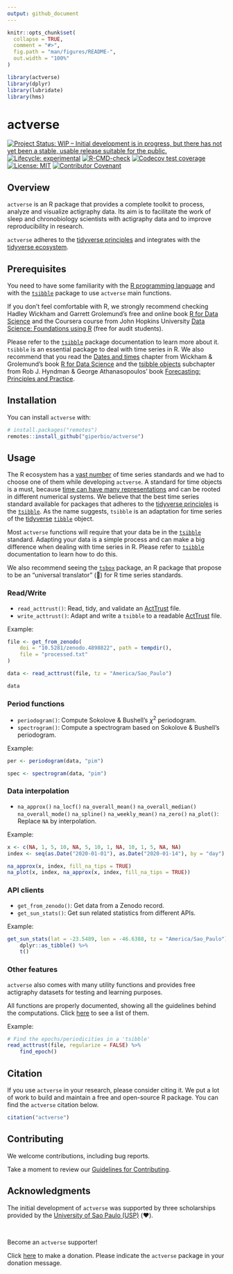 ```yaml
---
output: github_document
---
```


<!-- README.md is generated from README.Rmd. Please edit that file -->

```r
knitr::opts_chunk$set(
  collapse = TRUE,
  comment = "#>",
  fig.path = "man/figures/README-",
  out.width = "100%"
)

library(actverse)
library(dplyr)
library(lubridate)
library(hms)
```

# actverse

<!-- badges: start -->
[![Project Status: WIP – Initial development is in progress, but there has not yet been a stable, usable release suitable for the public.](https://www.repostatus.org/badges/latest/wip.svg)](https://www.repostatus.org/#wip)
[![Lifecycle: experimental](https://img.shields.io/badge/lifecycle-experimental-orange.svg)](https://lifecycle.r-lib.org/articles/stages.html)
[![R-CMD-check](https://github.com/giperbio/actverse/workflows/R-CMD-check/badge.svg)](https://github.com/giperbio/actverse/actions)
[![Codecov test coverage](https://codecov.io/gh/giperbio/actverse/branch/main/graph/badge.svg)](https://app.codecov.io/gh/giperbio/actverse?branch=main)
[![License: MIT](https://img.shields.io/badge/license-MIT-green)](https://choosealicense.com/licenses/mit/)
[![Contributor Covenant](https://img.shields.io/badge/Contributor%20Covenant-v2.0%20adopted-ff69b4.svg)](https://giperbio.github.io/actverse/CODE_OF_CONDUCT.html)
<!-- badges: end -->

## Overview

`actverse` is an R package that provides a complete toolkit to process, analyze and visualize actigraphy data. Its aim is to facilitate the work of sleep and chronobiology scientists with actigraphy data and to improve reproducibility in research.

`actverse` adheres to the [tidyverse principles](https://tidyverse.tidyverse.org/articles/manifesto.html) and integrates with the [tidyverse ecosystem](https://www.tidyverse.org/).

## Prerequisites

You need to have some familiarity with the [R programming language](https://www.r-project.org/) and with the [`tsibble`](https://tsibble.tidyverts.org/index.html) package to use `actverse` main functions.

If you don't feel comfortable with R, we strongly recommend checking Hadley Wickham and Garrett Grolemund's free and online book [R for Data Science](https://r4ds.had.co.nz/) and the Coursera course from John Hopkins University [Data Science: Foundations using R](https://www.coursera.org/specializations/data-science-foundations-r) (free for audit students).

Please refer to the [`tsibble`](https://tsibble.tidyverts.org/index.html) package documentation to learn more about it. `tsibble` is an essential package to deal with time series in R. We also recommend that you read the [Dates and times](https://r4ds.had.co.nz/dates-and-times.html) chapter from Wickham & Grolemund's book [R for Data Science](https://r4ds.had.co.nz/) and the [tsibble objects](https://otexts.com/fpp3/tsibbles.html) subchapter from Rob J. Hyndman  & George Athanasopoulos' book [Forecasting: Principles and Practice](https://otexts.com/fpp3/).

## Installation

You can install `actverse` with:

``` r
# install.packages("remotes")
remotes::install_github("giperbio/actverse")
```

## Usage

The R ecosystem has a [vast number](https://cran.r-project.org/view=TimeSeries) of time series standards and we had to choose one of them while developing `actverse`. A standard for time objects is a must, because [time can have many representations](https://youtu.be/eelVqfm8vVc) and can be rooted in  different numerical systems. We believe that the best time series standard available for packages that adheres to the [tidyverse principles](https://tidyverse.tidyverse.org/articles/manifesto.html) is the [`tsibble`](https://tsibble.tidyverts.org/index.html). As the name suggests, `tsibble` is an adaptation for time series of the [tidyverse](https://www.tidyverse.org/) [`tibble`](https://tibble.tidyverse.org/) object.

Most `actverse` functions will require that your data be in the [`tsibble`](https://tsibble.tidyverts.org/index.html) standard. Adapting your data is a simple process and can make a big difference when dealing with time series in R. Please refer to [`tsibble`](https://tsibble.tidyverts.org/index.html) documentation to learn how to do this.

We also recommend seeing the [`tsbox`](https://www.tsbox.help/) package, an R
package that propose to be an "universal translator" (🖖) for R time series standards.

### Read/Write

* `read_acttrust()`: Read, tidy, and validate an [ActTrust](https://condorinst.com.br/acttrust-actigrafo/) file.
* `write_acttrust()`: Adapt and write a `tsibble` to a readable [ActTrust](https://condorinst.com.br/acttrust-actigrafo/) file.

Example:

```r
file <- get_from_zenodo(
    doi = "10.5281/zenodo.4898822", path = tempdir(),
    file = "processed.txt"
)

data <- read_acttrust(file, tz = "America/Sao_Paulo")

data
```

### Period functions

* `periodogram()`: Compute Sokolove & Bushell's $\chi^{2}$ periodogram.
* `spectrogram()`: Compute a spectrogram based on Sokolove & Bushell's periodogram.

Example:

```r
per <- periodogram(data, "pim")

spec <- spectrogram(data, "pim")
```

### Data interpolation

* `na_approx()` `na_locf()` `na_overall_mean()` `na_overall_median()` `na_overall_mode()` `na_spline()` `na_weekly_mean()` `na_zero()` `na_plot()`: Replace `NA` by interpolation.

Example:

```r
x <- c(NA, 1, 5, 10, NA, 5, 10, 1, NA, 10, 1, 5, NA, NA)
index <- seq(as.Date("2020-01-01"), as.Date("2020-01-14"), by = "day")

na_approx(x, index, fill_na_tips = TRUE)
na_plot(x, index, na_approx(x, index, fill_na_tips = TRUE))
```

### API clients

* `get_from_zenodo()`: Get data from a Zenodo record.
* `get_sun_stats()`: Get sun related statistics from different APIs.

Example:

```r
get_sun_stats(lat = -23.5489, lon = -46.6388, tz = "America/Sao_Paulo") %>%
    dplyr::as_tibble() %>% 
    t()
```

### Other features

`actverse` also comes with many utility functions and provides free actigraphy datasets for testing and learning purposes.

All functions are properly documented, showing all the guidelines behind the computations. Click [here](https://giperbio.github.io/actverse/) to see a list of them.

Example:

```r
# Find the epochs/periodicities in a 'tsibble'
read_acttrust(file, regularize = FALSE) %>%
    find_epoch()
```

## Citation

If you use `actverse` in your research, please consider citing it. We put a lot of work to build and maintain a free and open-source R package. You can find the `actverse` citation below.

```r
citation("actverse")
```

## Contributing

We welcome contributions, including bug reports.

Take a moment to review our [Guidelines for Contributing](https://giperbio.github.io/actverse/CONTRIBUTING.html).

## Acknowledgments

The initial development of `actverse` was supported by three scholarships provided by the [University of Sao Paulo (USP)](http://usp.br/) (❤️).

<br>

Become an `actverse` supporter!

Click [here](https://github.com/sponsors/danielvartan) to make a donation. Please indicate the `actverse` package in your donation message.
